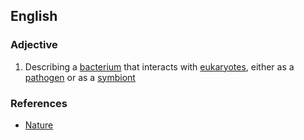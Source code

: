 ==English==

===Adjective===
{{en-adj|-}}

# Describing a [[bacterium]] that interacts with [[eukaryote]]s, either as a [[pathogen]] or as a [[symbiont]]

===References===
* [http://www.nature.com/nature/journal/v449/n7164/full/nature06248.html Nature]